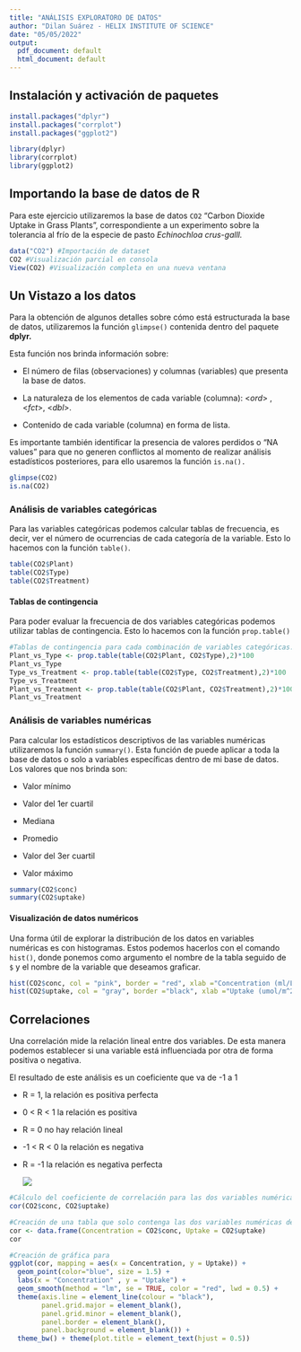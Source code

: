 ```yaml
---
title: "ANÁLISIS EXPLORATORO DE DATOS"
author: "Dilan Suárez - HELIX INSTITUTE OF SCIENCE"
date: "05/05/2022"
output:
  pdf_document: default
  html_document: default
---
```


## Instalación y activación de paquetes

```r
install.packages("dplyr")
install.packages("corrplot")
install.packages("ggplot2")

library(dplyr)
library(corrplot)
library(ggplot2)
```

## Importando la base de datos de R

Para este ejercicio utilizaremos la base de datos `CO2` "Carbon Dioxide Uptake in Grass Plants", correspondiente a un experimento sobre la tolerancia al frío de la especie de pasto *Echinochloa crus-galll.*

```r
data("CO2") #Importación de dataset
CO2 #Visualización parcial en consola
View(CO2) #Visualización completa en una nueva ventana
```

## Un Vistazo a los datos

Para la obtención de algunos detalles sobre cómo está estructurada la base de datos, utilizaremos la función `glimpse()` contenida dentro del paquete **dplyr.**

Esta función nos brinda información sobre:

-   El número de filas (observaciones) y columnas (variables) que presenta la base de datos.

-   La naturaleza de los elementos de cada variable (columna): \<*ord*\> , \<*fct*\>, \<*dbl*\>.

-   Contenido de cada variable (columna) en forma de lista.

Es importante también identificar la presencia de valores perdidos o "NA values" para que no generen conflictos al momento de realizar análisis estadísticos posteriores, para ello usaremos la función `is.na().`

```r
glimpse(CO2)
is.na(CO2)
```

### Análisis de variables categóricas

Para las variables categóricas podemos calcular tablas de frecuencia, es decir, ver el número de ocurrencias de cada categoría de la variable. Esto lo hacemos con la función `table()`.

```r
table(CO2$Plant)
table(CO2$Type)
table(CO2$Treatment)
```

#### Tablas de contingencia

Para poder evaluar la frecuencia de dos variables categóricas podemos utilizar tablas de contingencia. Esto lo hacemos con la función `prop.table()`

```r
#Tablas de contingencia para cada combinación de variables categóricas. Valores expresados en porcentajes.
Plant_vs_Type <- prop.table(table(CO2$Plant, CO2$Type),2)*100
Plant_vs_Type
Type_vs_Treatment <- prop.table(table(CO2$Type, CO2$Treatment),2)*100
Type_vs_Treatment
Plant_vs_Treatment <- prop.table(table(CO2$Plant, CO2$Treatment),2)*100
Plant_vs_Treatment
```

### Análisis de variables numéricas

Para calcular los estadísticos descriptivos de las variables numéricas utilizaremos la función `summary()`. Esta función de puede aplicar a toda la base de datos o solo a variables específicas dentro de mi base de datos. Los valores que nos brinda son:

-   Valor mínimo

-   Valor del 1er cuartil

-   Mediana

-   Promedio

-   Valor del 3er cuartil

-   Valor máximo

```r
summary(CO2$conc)
summary(CO2$uptake)
```

#### Visualización de datos numéricos

Una forma útil de explorar la distribución de los datos en variables numéricas es con histogramas. Estos podemos hacerlos con el comando `hist()`, donde ponemos como argumento el nombre de la tabla seguido de `$` y el nombre de la variable que deseamos graficar.

```r

hist(CO2$conc, col = "pink", border = "red", xlab ="Concentration (ml/L)", main = "Histogram")
hist(CO2$uptake, col = "gray", border ="black", xlab ="Uptake (umol/m^2 sec)", main = "Histogram")
```

## Correlaciones

Una correlación mide la relación lineal entre dos variables. De esta manera podemos establecer si una variable está influenciada por otra de forma positiva o negativa.

El resultado de este análisis es un coeficiente que va de -1 a 1

-   R = 1, la relación es positiva perfecta

-   0 \< R \< 1 la relación es positiva

-   R = 0 no hay relación lineal

-   -1 \< R \< 0 la relación es negativa

-   R = -1 la relación es negativa perfecta

    ![](https://drive.google.com/uc?export=view&id=1vXa-1AdkFIEbg9o_-4MoXejbeopMxrfq)

```r

#Cálculo del coeficiente de correlación para las dos variables numéricas
cor(CO2$conc, CO2$uptake)

#Creación de una tabla que solo contenga las dos variables numéricas de la base de datos CO2
cor <- data.frame(Concentration = CO2$conc, Uptake = CO2$uptake)
cor

#Creación de gráfica para 
ggplot(cor, mapping = aes(x = Concentration, y = Uptake)) +
  geom_point(color="blue", size = 1.5) +
  labs(x = "Concentration" , y = "Uptake") +
  geom_smooth(method = "lm", se = TRUE, color = "red", lwd = 0.5) +
  theme(axis.line = element_line(colour = "black"), 
        panel.grid.major = element_blank(), 
        panel.grid.minor = element_blank(), 
        panel.border = element_blank(), 
        panel.background = element_blank()) +
  theme_bw() + theme(plot.title = element_text(hjust = 0.5)) 
```
